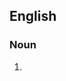 ==English==

===Noun===
{{head|en|noun plural form|head=[[lunatic]] [[asylum]]s}}

# {{plural of|lunatic asylum|lang=en}}